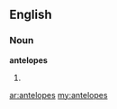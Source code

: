 ==English==

===Noun===
'''antelopes'''

# {{plural of|[[antelope]]}}

[[ar:antelopes]]
[[my:antelopes]]